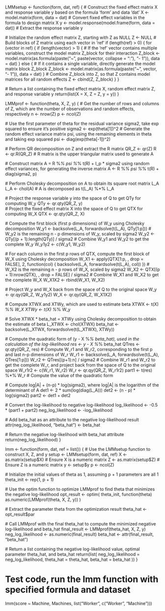 LMMsetup <- function(form, dat, ref) {
  # Construct the fixed effect matrix X and response variable y based on the formula 'form' and data 'dat'
  X <- model.matrix(form, data = dat)  # Convert fixed effect variables in the formula to design matrix X
  y <- model.response(model.frame(form, data = dat))  # Extract the response variable y
  
  # Initialize the random effect matrix Z, starting with Z as NULL
  Z <- NULL
  # Build blocks of Z matrix using each vector in 'ref'
  if (length(ref) > 0) {
    for (vector in ref) {
      if (length(vector) > 1) {
        # If the 'ref' vector contains multiple variables, construct the model matrix Z_block for their interaction
        Z_block <- model.matrix(as.formula(paste("~", paste(vector, collapse = ":"), "- 1")), data = dat)
      } else {
        # If it contains a single variable, directly generate the model matrix block Z_block
        Z_block <- model.matrix(as.formula(paste("~", vector, "- 1")), data = dat)
      }
      # Combine Z_block into Z, so that Z contains model matrices for all random effects
      Z <- cbind(Z, Z_block)
    }
  }
  
  # Return a list containing the fixed effect matrix X, random effect matrix Z, and response variable y
  return(list(X = X, Z = Z, y = y))
}

LMMprof <- function(theta, X, Z, y) {
  # Get the number of rows and columns of Z, which are the number of observations and random effects, respectively
  n <- nrow(Z)
  p <- ncol(Z)
  
  # Use the first parameter of theta for the residual variance sigma2, take exp squared to ensure it's positive
  sigma2 <- exp(theta[1])^2
  # Generate the random effect variance matrix psi, using the remaining elements in theta and taking exp squared
  psi <- diag(exp(theta[-1])^2)
  
  # Perform QR decomposition on Z and extract the R matrix
  QR_Z <- qr(Z)
  R <- qr.R(QR_Z)  # R matrix is the upper triangular matrix used to generate A
  
  # Construct matrix A = R %*% psi %*% t(R) + I_p * sigma2 using random effect variances, for generating the inverse matrix
  A <- R %*% psi %*% t(R) + diag(sigma2, p)

  # Perform Cholesky decomposition on A to obtain its square root matrix L_A
  L_A <- chol(A)  # A is decomposed as t(L_A) %*% L_A
  
  # Project the response variable y into the space of Q to get QTy for computing W_y
  QTy <- qr.qty(QR_Z, y)  
  # Project the fixed effect matrix X into the space of Q to get QTX for computing W_X
  QTX <- qr.qty(QR_Z, X)
  
  # Compute the first block (first p dimensions) of W_y using Cholesky decomposition
  W_y1 <- backsolve(L_A, forwardsolve(t(L_A), QTy[1:p]))
  # W_y2 is the remaining n - p dimensions of W_y, scaled by sigma2
  W_y2 <- QTy[(p + 1):length(QTy)] / sigma2
  # Combine W_y1 and W_y2 to get the complete W_y
  W_y1y2 <- c(W_y1, W_y2)

  # For each column in the first p rows of QTX, compute the first block of W_X using Cholesky decomposition
  W_X1 <- apply(QTX[1:p, , drop = FALSE], 2, function(col) {
    backsolve(L_A, forwardsolve(t(L_A), col))
  })
  # W_X2 is the remaining n - p rows of W_X, scaled by sigma2
  W_X2 <- QTX[(p + 1):nrow(QTX), , drop = FALSE] / sigma2
  # Combine W_X1 and W_X2 to get the complete W_X
  W_X1X2 <- rbind(W_X1, W_X2)

  # Project W_y and W_X back from the space of Q to the original space
  W_y <- qr.qy(QR_Z, W_y1y2)
  W_X <- qr.qy(QR_Z, W_X1X2)
  
  # Compute XTWX and XTWy, which are used to estimate beta
  XTWX <- t(X) %*% W_X
  XTWy <- t(X) %*% W_y
  
  # Solve XTWX * beta_hat = XTWy using Cholesky decomposition to obtain the estimate of beta
  L_XTWX <- chol(XTWX)
  beta_hat <- backsolve(L_XTWX, forwardsolve(t(L_XTWX), XTWy))

  # Compute the quadratic form of (y - X %*% beta_hat), used in the calculation of the log-likelihood
  res <- y - X %*% beta_hat
  QTres <- qr.qty(QR_Z, res)
  # Compute W_r1 and W_r2, corresponding to the first p and last n-p dimensions of W_r
  W_r1 <- backsolve(L_A, forwardsolve(t(L_A), QTres[1:p]))
  W_r2 <- QTres[(p+1):n] / sigma2
  # Combine W_r1 and W_r2 to get the complete W_r, and project back from the space of Q to the original space
  W_r1r2 <- c(W_r1, W_r2)
  W_r <- qr.qy(QR_Z, W_r1r2)
  part1 <- t(res) %*% W_r  # Compute the value of the quadratic form
  
  # Compute log|A| + (n-p) * log(sigma2), where log|A| is the logarithm of the determinant of A
  det1 <- 2 * sum(log(diag(L_A)))
  det2 <- (n - p) * log(sigma2)
  part2 <- det1 + det2
  
  # Convert the log-likelihood to negative log-likelihood
  log_likelihood <- -0.5 * (part1 + part2)
  neg_log_likelihood <- -log_likelihood

  # Add beta_hat as an attribute to the negative log-likelihood result
  attr(neg_log_likelihood, "beta_hat") <- beta_hat
  
  # Return the negative log-likelihood with beta_hat attribute
  return(neg_log_likelihood)
}

lmm <- function(form, dat, ref = list()) {
  # Use the LMMsetup function to construct X, Z, and y
  setup <- LMMsetup(form, dat, ref)
  X <- as.matrix(setup$X)  # Ensure X is a numeric matrix
  Z <- as.matrix(setup$Z)  # Ensure Z is a numeric matrix
  y <- setup$y
  p <- ncol(Z)
  
  # Initialize the initial values of theta as 1, assuming p + 1 parameters are all 1
  theta_init <- rep(1, p + 1)
  
  # Use the optim function to optimize LMMprof to find theta that minimizes the negative log-likelihood
  opt_result <- optim(
    theta_init, 
    function(theta) as.numeric(LMMprof(theta, X, Z, y))
  )
  
  # Extract the parameter theta from the optimization result
  theta_hat <- opt_result$par
  
  # Call LMMprof with the final theta_hat to compute the minimized negative log-likelihood and beta_hat
  final_result <- LMMprof(theta_hat, X, Z, y)
  neg_log_likelihood <- as.numeric(final_result)
  beta_hat <- attr(final_result, "beta_hat")
  
  # Return a list containing the negative log-likelihood value, optimal parameter theta_hat, and beta_hat
  return(list(
    neg_log_likelihood = neg_log_likelihood,
    theta_hat = theta_hat,
    beta_hat = beta_hat
  ))
}

# Test code, run the lmm function with specified formula and dataset
lmm(score ~ Machine, Machines, list("Worker", c("Worker", "Machine")))
